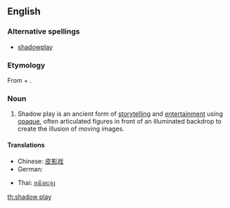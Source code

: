 ==English==

===Alternative spellings===
*[[shadowplay]]

===Etymology===
From {{term|shadow}} + {{term|play}}.

===Noun===
{{wikipedia}}
{{en-noun}}

# Shadow play is an ancient form of [[storytelling]] and [[entertainment]] using [[opaque]], often articulated figures in front of an illuminated backdrop to create the illusion of moving images.

====Translations====
{{trans-top|form of storytelling using opaque figures in front of an illuminated backdrop}}
*Chinese: [[皮影戏]]
*German: {{t-|de|Schattenspiel|n}}
{{trans-mid}}
*Thai: [[หนังตะลุง]]
{{trans-bottom}}

[[th:shadow play]]